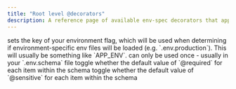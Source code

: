 ```yaml
---
title: "Root level @decorators"
description: A reference page of available env-spec decorators that apply to the schema itself, rather than individual items
---
```



<Decorator name="envFlag">
  <Fragment slot="description">
    sets the key of your environment flag, which will be used when determining if environment-specific env files will be loaded (e.g. `.env.production`). This will usually be something like `APP_ENV`.
  </Fragment>
  <Fragment slot="notes">
    can only be used once - usually in your `.env.schema` file
  </Fragment>
</Decorator>

<Decorator name="defaultRequired" args="boolean">
  <Fragment slot="description">
    toggle whether the default value of `@required` for each item within the schema
  </Fragment>
</Decorator>

<Decorator name="defaultSensitive" args="boolean">
  <Fragment slot="description">
    toggle whether the default value of `@sensitive` for each item within the schema
  </Fragment>
</Decorator>


